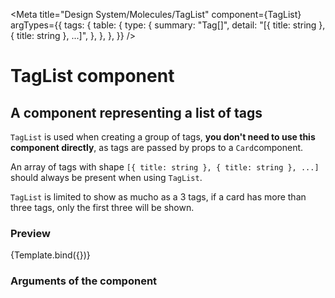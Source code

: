 
<Meta
  title="Design System/Molecules/TagList"
  component={TagList}
  argTypes={{
    tags: {
      table: {
        type: {
          summary: "Tag[]",
          detail: "[{ title: string }, { title: string }, ...]",
        },
      },
    },
  }}
/>

# TagList component

## A component representing a list of tags

`TagList` is used when creating a group of tags, **you don't need to use this component directly**, as tags are passed by props to a `Card`component.

An array of tags with shape `[{ title: string }, { title: string }, ...]` should always be present when using `TagList`.

`TagList` is limited to show as mucho as a 3 tags, if a card has more than three tags, only the first three will be shown.


### Preview

<Canvas>
  <Story
    name="TagList"
    args={{
      tags: [
        { title: "Extreme Sport" },
        { title: "Books" },
        { title: "Family" },
        { title: "Restaurant" },
      ],
    }}
  >
    {Template.bind({})}
  </Story>
</Canvas>

### Arguments of the component

<ArgsTable story="TagList" />
